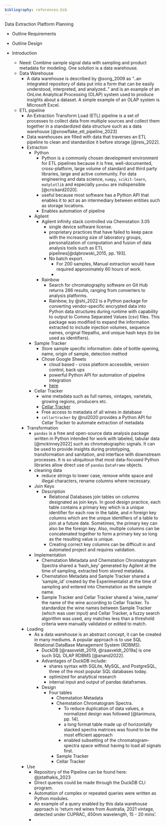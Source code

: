```yaml
---
bibliography: references.bib
---
```


Data Extraction Platform Planning

-   Outline Requirements

-   Outline Design

-   Introduction
    -   Need: Combine sample signal data with sampling and product metadata for modeling. One solution is a data warehouse.
    -   Data Warehouse
        -   A data warehouse is described by @song_2009 as "..an integrated repository of data put into a form that can be easily understood, interpreted, and analyzed.." and is an example of an OnLine Analytical Processing (OLAP) system used to produce insights about a dataset. A simple example of an OLAP system is Microsoft Excel.
    -   ETL pipeline
        -   An Extraction Transform Load (ETL) pipeline is a set of processes to collect data from multiple sources and collect them together in a standardized data structure such as a data warehouse [@snowflake_etl_pipeline_2023]
        -   Data warehouses are filled with data that traverses an ETL pipeline to clean and standardize it before storage [@reis_2022].
        -   Extraction
            -   Python
                -   Python is a commonly chosen development environment for ETL pipelines because it is free, well-documented, cross-platform, large volume of standard and third party libraries, large and active community. For data engineering and data science, `numpy`, `scikit-learn`, `matplotlib` and especially `pandas` are indispensible [@crickard2020].
                -   useful because most software has a Python API that enables it to act as an intermediary between entities such as storage locations.
                -   Enables automation of pipeline
            -   Agilent
                -   Agilent infinity stack controlled via Chemstation 3.05
                    -   single device software license.
                    -   proprietary practices that have failed to keep pace with the increasing size of laboratory groups, personalization of computation and fusion of data analysis tools such as ETL pipelines[@dąbrowski_2015, pp. 193].
                    -   No batch export.
                        -   For 200 samples, Manual extraction would have required approximately 60 hours of work.
                        -   
                -   Rainbow
                    -   Search for chromatography software on Git Hub returns 286 results, ranging from converters to analysis platforms.
                    -   Rainbow, by @shi_2022 is a Python package for converting vendor-specific encrypted data into Python data structures during runtime with capability to output to Comma Separated Values (csv) files. This package was modified to expand the information extracted to include injection volumes, sequence names, original filepaths, and unique hash keys (to be used as identifiers).
            -   Sample Tracker
                -   Store sample specific information: date of bottle opening, name, origin of sample, detection method
                -   Chose Google Sheets
                    -   cloud based - cross platform accessible, version control, back ups
                    -   powerful Python API for automation of pipeline integration
                    -   [here](https://docs.google.com/spreadsheets/d/15S2wm8t6ol2MRwTzgKTjlTcUgaStNlA22wJmFYhcwAY/edit#gid=347137817)
            -   Cellar Tracker
                -   wine metadata such as full names, vintages, varietals, growing regions, producers etc.
                -   [Cellar Tracker](https://www.cellartracker.com/)
                -   Free access to metadata of all wines in database
                -   `cellartracker` by @rul2020 provides a Python API for Cellar Tracker to automate extraction of metadata
        -   Transformation
            -   `pandas` is a free and open-source data analysis package written in Python intended for work with labeled, tabular data [@mckinney2022] such as chromatographic signals. It can be used to provide insights during prototyping, transformation and sanitation, and interface with downstream processes. It is so ubiquitous that most data-focused Python libraries allow direct use of `pandas` `DataFrame` objects.
            -   cleaning data
                -   reduce strings to lower case, remove white space and illegal characters, rename columns where necessary.
            -   Join Keys
                -   Description
                    -   Relational Databases join tables on columns designated as join keys. In good design practice, each table contains a primary key which is a unique identifier for each row in the table, and *n* foreign key columns which are the unique identifiers of a table to join at a future date. Sometimes, the primary key can also be the foreign key. Also, multiple columns can be concatenated together to form a primary key so long as the resulting value is unique.
                    - Creating correct key columns can be difficult in and automated project and requires validation.
              - Implementation
                -   Chemstation Metadata and Chemstation Chromatogram Spectra shared a 'hash_key' generated by Agilent at the time of sampling, extracted from stored metadata.
                -   Chemstation Metadata and Sample Tracker shared a 'sample_id' created by the Experimentalist at the time of sampling and entered into Chemstation as the sample name.
                -   Sample Tracker and Cellar Tracker shared a 'wine_name' the name of the wine according to Cellar Tracker. To standardize the wine names between Sample Tracker (which was user input) and Cellar Tracker, a fuzzy search algorithm was used, any matches less than a threshold criteria were manually validated or edited to match.
        -   Loading
            -   As a data warehouse is an abstract concept, it can be created in many mediums. A popular approach is to use SQL Relational DataBase Management System (RDBMS).
                -   DuckDB [@raasveldt_2019, @raasveldt_2019a] is one such SQL OLAP RDBMS [@anand2022].
                -   Advantages of DuckDB include:
                    -   shares syntax with SQLite, MySQL, and PostgreSQL, three of the most popular SQL databases today.
                    -   optimized for analytical research
                    -   internal input and output of pandas dataframes.
                -   Design
                    -   Four tables
                        -   Chemstation Metadata
                        -   Chemstation Chromatogram Spectra.
                            - To reduce duplication of data values, a normalized design was followed [@tanimura, pp. 14]. 
                            - a long format table made up of horizontally stacked spectra matrices was found to be the most efficient approach
                            - enabled subsetting of the chromatogram-spectra space without having to load all signals first.
                        -   Sample Tracker
                        -   Cellar Tracker
        -   Use
            -   Repository of the Pipeline can be found here: @jstathakis_2023
            -   Direct queries could be made through the DuckDB CLI program.
            -   Automation of complex or repeated queries were written as Python modules.
            -   An example of a query enabled by this data warehouse approach is 'return red wines from Australia, 2021 vintage, detected under CUPRAC, 450nm wavelength, 15 - 20 mins'.
            -   